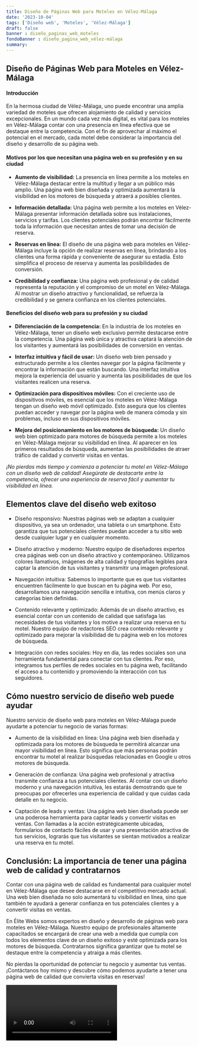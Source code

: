 ```yaml
---
title: Diseño de Páginas Web para Moteles en Vélez-Málaga
date: '2023-10-04'
tags: ['Diseño web', 'Moteles', 'Vélez-Málaga']
draft: false
banner : diseño_paginas_web_moteles
fondoBanner : diseño_pagina_web_vélez-málaga
summary: 
---
```


## Diseño de Páginas Web para Moteles en Vélez-Málaga



#### Introducción

En la hermosa ciudad de Vélez-Málaga, uno puede encontrar una amplia variedad de moteles que ofrecen alojamiento de calidad y servicios excepcionales. En un mundo cada vez más digital, es vital para los moteles en Vélez-Málaga contar con una presencia en línea efectiva que se destaque entre la competencia. Con el fin de aprovechar al máximo el potencial en el mercado, cada motel debe considerar la importancia del diseño y desarrollo de su página web.

#### Motivos por los que necesitan una página web en su profesión y en su ciudad

- **Aumento de visibilidad:** La presencia en línea permite a los moteles en Vélez-Málaga destacar entre la multitud y llegar a un público más amplio. Una página web bien diseñada y optimizada aumentará la visibilidad en los motores de búsqueda y atraerá a posibles clientes.

- **Información detallada:** Una página web permite a los moteles en Vélez-Málaga presentar información detallada sobre sus instalaciones, servicios y tarifas. Los clientes potenciales podrán encontrar fácilmente toda la información que necesitan antes de tomar una decisión de reserva.

- **Reservas en línea:** El diseño de una página web para moteles en Vélez-Málaga incluye la opción de realizar reservas en línea, brindando a los clientes una forma rápida y conveniente de asegurar su estadía. Esto simplifica el proceso de reserva y aumenta las posibilidades de conversión.

- **Credibilidad y confianza:** Una página web profesional y de calidad representa la reputación y el compromiso de un motel en Vélez-Málaga. Al mostrar un diseño atractivo y funcionalidad, se refuerza la credibilidad y se genera confianza en los clientes potenciales.

#### Beneficios del diseño web para su profesión y su ciudad

- **Diferenciación de la competencia:** En la industria de los moteles en Vélez-Málaga, tener un diseño web exclusivo permite destacarse entre la competencia. Una página web única y atractiva captará la atención de los visitantes y aumentará las posibilidades de conversión en ventas.

- **Interfaz intuitiva y fácil de usar:** Un diseño web bien pensado y estructurado permite a los clientes navegar por la página fácilmente y encontrar la información que están buscando. Una interfaz intuitiva mejora la experiencia del usuario y aumenta las posibilidades de que los visitantes realicen una reserva.

- **Optimización para dispositivos móviles:** Con el creciente uso de dispositivos móviles, es esencial que los moteles en Vélez-Málaga tengan un diseño web móvil optimizado. Esto asegura que los clientes puedan acceder y navegar por la página web de manera cómoda y sin problemas, incluso en sus dispositivos móviles.

- **Mejora del posicionamiento en los motores de búsqueda:** Un diseño web bien optimizado para motores de búsqueda permite a los moteles en Vélez-Málaga mejorar su visibilidad en línea. Al aparecer en los primeros resultados de búsqueda, aumentan las posibilidades de atraer tráfico de calidad y convertir visitas en ventas.

 

*¡No pierdas más tiempo y comienza a potenciar tu motel en Vélez-Málaga con un diseño web de calidad! Asegúrate de destacarte entre la competencia, ofrecer una experiencia de reserva fácil y aumentar tu visibilidad en línea.*

<GifSeo />

<Cta />

## Elementos clave del diseño web exitoso

- Diseño responsivo: Nuestras páginas web se adaptan a cualquier dispositivo, ya sea un ordenador, una tableta o un smartphone. Esto garantiza que tus potenciales clientes puedan acceder a tu sitio web desde cualquier lugar y en cualquier momento.

- Diseño atractivo y moderno: Nuestro equipo de diseñadores expertos crea páginas web con un diseño atractivo y contemporáneo. Utilizamos colores llamativos, imágenes de alta calidad y tipografías legibles para captar la atención de tus visitantes y transmitir una imagen profesional.

- Navegación intuitiva: Sabemos lo importante que es que tus visitantes encuentren fácilmente lo que buscan en tu página web. Por eso, desarrollamos una navegación sencilla e intuitiva, con menús claros y categorías bien definidas.

- Contenido relevante y optimizado: Además de un diseño atractivo, es esencial contar con un contenido de calidad que satisfaga las necesidades de tus visitantes y los motive a realizar una reserva en tu motel. Nuestro equipo de redactores SEO crea contenido relevante y optimizado para mejorar la visibilidad de tu página web en los motores de búsqueda.

- Integración con redes sociales: Hoy en día, las redes sociales son una herramienta fundamental para conectar con tus clientes. Por eso, integramos tus perfiles de redes sociales en tu página web, facilitando el acceso a tu contenido y promoviendo la interacción con tus seguidores.

## Cómo nuestro servicio de diseño web puede ayudar

Nuestro servicio de diseño web para moteles en Vélez-Málaga puede ayudarte a potenciar tu negocio de varias formas:

- Aumento de la visibilidad en línea: Una página web bien diseñada y optimizada para los motores de búsqueda te permitirá alcanzar una mayor visibilidad en línea. Esto significa que más personas podrán encontrar tu motel al realizar búsquedas relacionadas en Google u otros motores de búsqueda.

- Generación de confianza: Una página web profesional y atractiva transmite confianza a tus potenciales clientes. Al contar con un diseño moderno y una navegación intuitiva, les estarás demostrando que te preocupas por ofrecerles una experiencia de calidad y que cuidas cada detalle en tu negocio.

- Captación de leads y ventas: Una página web bien diseñada puede ser una poderosa herramienta para captar leads y convertir visitas en ventas. Con llamadas a la acción estratégicamente ubicadas, formularios de contacto fáciles de usar y una presentación atractiva de tus servicios, lograrás que tus visitantes se sientan motivados a realizar una reserva en tu motel.

## Conclusión: La importancia de tener una página web de calidad y contratarnos

Contar con una página web de calidad es fundamental para cualquier motel en Vélez-Málaga que desee destacarse en el competitivo mercado actual. Una web bien diseñada no solo aumentará tu visibilidad en línea, sino que también te ayudará a generar confianza en tus potenciales clientes y a convertir visitas en ventas.

En Élite Webs somos expertos en diseño y desarrollo de páginas web para moteles en Vélez-Málaga. Nuestro equipo de profesionales altamente capacitados se encargará de crear una web a medida que cumpla con todos los elementos clave de un diseño exitoso y esté optimizada para los motores de búsqueda. Contratarnos significa garantizar que tu motel se destaque entre la competencia y atraiga a más clientes.

No pierdas la oportunidad de potenciar tu negocio y aumentar tus ventas. ¡Contáctanos hoy mismo y descubre cómo podemos ayudarte a tener una página web de calidad que convierta visitas en reservas!

<Video />

<CtaBot job='Moteles' city='Vélez-Málaga'/>

<Gmaps query='Vélez-Málaga+españa+maps' />
